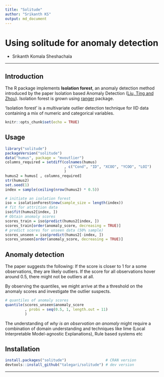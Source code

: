 ```yaml
---
title: "Solitude"
author: "Srikanth KS"
output: md_document
---
```


# Using solitude for anomaly detection

- Srikanth Komala Sheshachala

----

## Introduction

The R package implements **Isolation forest**, an anomaly detection method introduced by the paper Isolation based Anomaly Detection ([Liu, Ting and Zhou](https://dl.acm.org/doi/10.1145/2133360.2133363)). Isolation forest is grown using [ranger](https://cran.r-project.org/package=ranger) package.

‘Isolation forest’ is a multivariate outlier detection technique for IID data containing a mix of numeric and categorical variables.


```r
knitr::opts_chunk$set(echo = TRUE)
```

## Usage

```r
library("solitude")
packageVersion("solitude")
data("humus", package = "mvoutlier")
columns_required = setdiff(colnames(humus)
                           , c("Cond", "ID", "XCOO", "YCOO", "LOI")
                           )
humus2 = humus[ , columns_required]
str(humus2)
set.seed(1)
index = sample(ceiling(nrow(humus2) * 0.5))
```


```r
# initiate an isolation forest
iso = isolationForest$new(sample_size = length(index))
# fit for attrition data
iso$fit(humus2[index, ])
# Obtain anomaly scores
scores_train = iso$predict(humus2[index, ])
scores_train[order(anomaly_score, decreasing = TRUE)]
# predict scores for unseen data (50% sample)
scores_unseen = iso$predict(humus2[-index, ])
scores_unseen[order(anomaly_score, decreasing = TRUE)]
```

## Anomaly detection

The paper suggests the following: If the score is closer to 1 for a some observations, they are likely outliers. If the score for all observations hover around 0.5, there might not be outliers at all.

By observing the quantiles, we might arrive at the a threshold on the anomaly scores and investigate the outlier suspects.

```r
# quantiles of anomaly scores
quantile(scores_unseen$anomaly_score
         , probs = seq(0.5, 1, length.out = 11)
         )
```

The understanding of *why is an observation an anomaly* might require a combination of domain understanding and techniques like lime (Local Interpretable Model-agnostic Explanations), Rule based systems etc

## Installation

```r
install.packages("solitude")                  # CRAN version
devtools::install_github("talegari/solitude") # dev version
```

----